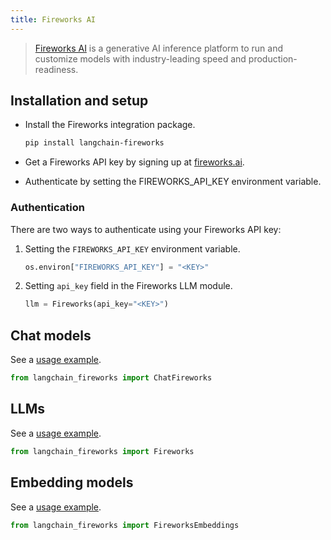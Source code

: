 ```yaml
---
title: Fireworks AI
---
```


>[Fireworks AI](https://fireworks.ai) is a generative AI inference platform to run and
> customize models with industry-leading speed and production-readiness.



## Installation and setup

- Install the Fireworks integration package.

  ```bash
  pip install langchain-fireworks
  ```

- Get a Fireworks API key by signing up at [fireworks.ai](https://fireworks.ai).
- Authenticate by setting the FIREWORKS_API_KEY environment variable.

### Authentication

There are two ways to authenticate using your Fireworks API key:

1.  Setting the `FIREWORKS_API_KEY` environment variable.

    ```python
    os.environ["FIREWORKS_API_KEY"] = "<KEY>"
    ```

2.  Setting `api_key` field in the Fireworks LLM module.

    ```python
    llm = Fireworks(api_key="<KEY>")
    ```
## Chat models

See a [usage example](/oss/integrations/chat/fireworks).

```python
from langchain_fireworks import ChatFireworks
```
## LLMs

See a [usage example](/oss/integrations/llms/fireworks).

```python
from langchain_fireworks import Fireworks
```
## Embedding models

See a [usage example](/oss/integrations/text_embedding/fireworks).

```python
from langchain_fireworks import FireworksEmbeddings
```
